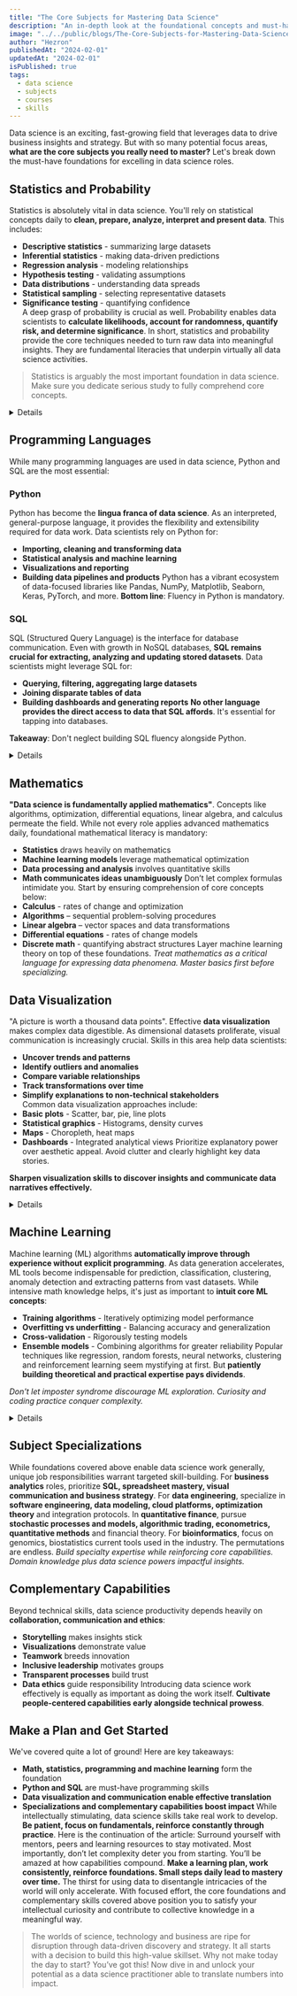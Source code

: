 ```yaml
---
title: "The Core Subjects for Mastering Data Science"  
description: "An in-depth look at the foundational concepts and must-have skills needed to excel in the data science field, including statistics, Python, SQL, data visualization, machine learning, and more."
image: "../../public/blogs/The-Core-Subjects-for-Mastering-Data-Science.jpg"
author: "Hezron" 
publishedAt: "2024-02-01"
updatedAt: "2024-02-01"  
isPublished: true
tags: 
  - data science
  - subjects
  - courses
  - skills
---
```

Data science is an exciting, fast-growing field that leverages data to drive business insights and strategy. But with so many potential focus areas, **what are the core subjects you really need to master?** Let's break down the must-have foundations for excelling in data science roles.
## Statistics and Probability
Statistics is absolutely vital in data science. You'll rely on statistical concepts daily to **clean, prepare, analyze, interpret and present data**. This includes: 
- **Descriptive statistics** - summarizing large datasets
- **Inferential statistics** - making data-driven predictions 
- **Regression analysis** - modeling relationships  
- **Hypothesis testing** - validating assumptions
- **Data distributions** - understanding data spreads   
- **Statistical sampling** - selecting representative datasets
- **Significance testing** - quantifying confidence  
A deep grasp of probability is crucial as well. Probability enables data scientists to **calculate likelihoods, account for randomness, quantify risk, and determine significance**. 
In short, statistics and probability provide the core techniques needed to turn raw data into meaningful insights. They are fundamental literacies that underpin virtually all data science activities.

>Statistics is arguably the most important foundation in data science. Make sure you dedicate serious study to fully comprehend core concepts.
<details>

### What are the core subjects of data science?

The core foundations are **statistics, mathematics, programming, data visualization,** and **machine learning**. Building proficiency in these areas enables you to unlock value from data across various roles.

</details>

## Programming Languages

While many programming languages are used in data science, Python and SQL are the most essential:
### Python
Python has become the **lingua franca of data science**. As an interpreted, general-purpose language, it provides the flexibility and extensibility required for data work. Data scientists rely on Python for:
- **Importing, cleaning and transforming data** 
- **Statistical analysis and machine learning**  
- **Visualizations and reporting**
- **Building data pipelines and products** 
Python has a vibrant ecosystem of data-focused libraries like Pandas, NumPy, Matplotlib, Seaborn, Keras, PyTorch, and more. 
**Bottom line**: Fluency in Python is mandatory.
### SQL
SQL (Structured Query Language) is the interface for database communication. Even with growth in NoSQL databases, **SQL remains crucial for extracting, analyzing and updating stored datasets**. Data scientists might leverage SQL for:
- **Querying, filtering, aggregating large datasets**
- **Joining disparate tables of data**  
- **Building dashboards and generating reports**
**No other language provides the direct access to data that SQL affords**. It's essential for tapping into databases.

**Takeaway**: Don't neglect building SQL fluency alongside Python.

<details>

#### What subjects are required to study data science?

**Mathematics, statistics, programming, machine learning, data visualization, communication, ethics** and domain specialization are key areas every aspiring data scientist must study. Programming languages like Python and database query languages like SQL are particularly vital. 

</details>


## Mathematics 
**"Data science is fundamentally applied mathematics"**. Concepts like algorithms, optimization, differential equations, linear algebra, and calculus permeate the field.
While not every role applies advanced mathematics daily, foundational mathematical literacy is mandatory: 
- **Statistics** draws heavily on mathematics
- **Machine learning models** leverage mathematical optimization 
- **Data processing and analysis** involves quantitative skills
- **Math communicates ideas unambiguously**
Don’t let complex formulas intimidate you. Start by ensuring comprehension of core concepts below:
- **Calculus** - rates of change and optimization 
- **Algorithms** – sequential problem-solving procedures
- **Linear algebra** – vector spaces and data transformations
- **Differential equations** - rates of change models
- **Discrete math** - quantifying abstract structures
Layer machine learning theory on top of these foundations.
*Treat mathematics as a critical language for expressing data phenomena. Master basics first before specializing.* 
## Data Visualization
"A picture is worth a thousand data points". Effective **data visualization** makes complex data digestible. As dimensional datasets proliferate, visual communication is increasingly crucial.
Skills in this area help data scientists:   
- **Uncover trends and patterns**  
- **Identify outliers and anomalies**
- **Compare variable relationships**   
- **Track transformations over time**
- **Simplify explanations to non-technical stakeholders**   
Common data visualization approaches include:
- **Basic plots** - Scatter, bar, pie, line plots
- **Statistical graphics** - Histograms, density curves
- **Maps** - Choropleth, heat maps
- **Dashboards** - Integrated analytical views 
Prioritize explanatory power over aesthetic appeal. Avoid clutter and clearly highlight key data stories. 

**Sharpen visualization skills to discover insights and communicate data narratives effectively.**

<details>

#### What are the cores of data science?

The foundational cores are:
- **Programming** - Python, SQL 
- **Math** - Calculus, Algorithms  
- **Statistics** - Modeling, testing
- **Data visualization** - Discovery, communication
- **Machine Learning** - Predictions, automation

Layered on top are communication abilities, business acumen, and specializations like NLP, cybersecurity, bioinformatics etc.

</details>

## Machine Learning

Machine learning (ML) algorithms **automatically improve through experience without explicit programming**. As data generation accelerates, ML tools become indispensable for prediction, classification, clustering, anomaly detection and extracting patterns from vast datasets.
While intensive math knowledge helps, it's just as important to **intuit core ML concepts**:   
- **Training algorithms** - Iteratively optimizing model performance 
- **Overfitting vs underfitting** - Balancing accuracy and generalization
- **Cross-validation** - Rigorously testing models
- **Ensemble models** - Combining algorithms for greater reliability 
Popular techniques like regression, random forests, neural networks, clustering and reinforcement learning seem mystifying at first. But **patiently building theoretical and practical expertise pays dividends**. 

*Don't let imposter syndrome discourage ML exploration. Curiosity and coding practice conquer complexity.*

<details>

#### Which core is best for data science?

The best foundations depend on role interests. 
For **research**: Statistics, math and machine learning theory. 
For **engineering**: Software engineering, data pipelines, cloud infrastructure.   
For **business analytics**: SQL, visualization, communication abilities.
For **leadership**: Strategic thinking, change management, decision theory. 

But core capabilities in **math, statistics, programming and data translation** empower success across all data science specialties.

</details>

## Subject Specializations

While foundations covered above enable data science work generally, unique job responsibilities warrant targeted skill-building.
For **business analytics** roles, prioritize **SQL, spreadsheet mastery, visual communication and business strategy**. 
For **data engineering**, specialize in **software engineering, data modeling, cloud platforms, optimization theory** and integration protocols.
In **quantitative finance**, pursue **stochastic processes and models, algorithmic trading, econometrics, quantitative methods** and financial theory. 
For **bioinformatics**, focus on genomics, biostatistics current tools used in the industry. The permutations are endless.
*Build specialty expertise while reinforcing core capabilities. Domain knowledge plus data science powers impactful insights.*
## Complementary Capabilities 
Beyond technical skills, data science productivity depends heavily on **collaboration, communication and ethics**:   
- **Storytelling** makes insights stick
- **Visualizations** demonstrate value  
- **Teamwork** breeds innovation
- **Inclusive leadership** motivates groups
- **Transparent processes** build trust   
- **Data ethics** guide responsibility
Introducing data science work effectively is equally as important as doing the work itself. **Cultivate people-centered capabilities early alongside technical prowess**.
## Make a Plan and Get Started 
We've covered quite a lot of ground! Here are key takeaways:
- **Math, statistics, programming and machine learning** form the foundation 
- **Python and SQL** are must-have programming skills
- **Data visualization and communication enable effective translation** 
- **Specializations and complementary capabilities boost impact**
While intellectually stimulating, data science skills take real work to develop. **Be patient, focus on fundamentals, reinforce constantly through practice**. Here is the continuation of the article:
Surround yourself with mentors, peers and learning resources to stay motivated. 
Most importantly, don’t let complexity deter you from starting. You’ll be amazed at how capabilities compound.
**Make a learning plan, work consistently, reinforce foundations. Small steps daily lead to mastery over time.**
The thirst for using data to disentangle intricacies of the world will only accelerate. With focused effort, the core foundations and complementary skills covered above position you to satisfy your intellectual curiosity and contribute to collective knowledge in a meaningful way.
>The worlds of science, technology and business are ripe for disruption through data-driven discovery and strategy. It all starts with a decision to build this high-value skillset. Why not make today the day to start?
You’ve got this! Now dive in and unlock your potential as a data science practitioner able to translate numbers into impact.
